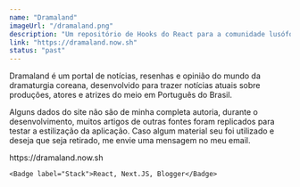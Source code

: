 ---
name: "Dramaland"
imageUrl: "/dramaland.png"
description: "Um repositório de Hooks do React para a comunidade lusófona."
link: "https://dramaland.now.sh"
status: "past"
---

Dramaland é um portal de notícias, resenhas e opinião do mundo da dramaturgia coreana, desenvolvido para trazer notícias atuais sobre produções,
atores e atrizes do meio em Português do Brasil.

Alguns dados do site não são de minha completa autoria, durante o desenvolvimento, muitos artigos de outras fontes foram replicados para testar
a estilização da aplicação. Caso algum material seu foi utilizado e deseja que seja retirado, me envie uma mensagem no meu email.

<div className="flex flex-col gap-y-2">
    <Badge label="Website">
    <SimpleLink href="https://dramaland.now.sh">https://dramaland.now.sh</SimpleLink>
    </Badge>

    <Badge label="Stack">React, Next.JS, Blogger</Badge>

</div>
